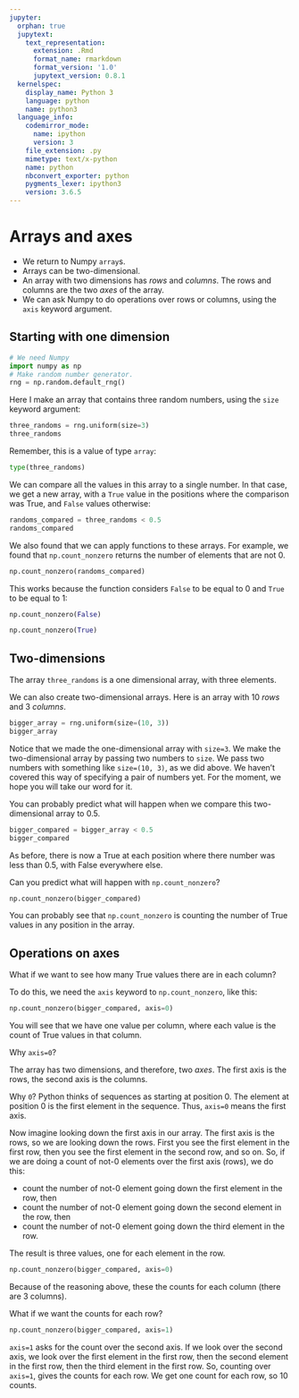 ```yaml
---
jupyter:
  orphan: true
  jupytext:
    text_representation:
      extension: .Rmd
      format_name: rmarkdown
      format_version: '1.0'
      jupytext_version: 0.8.1
  kernelspec:
    display_name: Python 3
    language: python
    name: python3
  language_info:
    codemirror_mode:
      name: ipython
      version: 3
    file_extension: .py
    mimetype: text/x-python
    name: python
    nbconvert_exporter: python
    pygments_lexer: ipython3
    version: 3.6.5
---
```


# Arrays and axes

* We return to Numpy `array`s.
* Arrays can be two-dimensional.
* An array with two dimensions has *rows* and *columns*.  The rows and
  columns are the two *axes* of the array.
* We can ask Numpy to do operations over rows or columns, using the
  `axis` keyword argument.


## Starting with one dimension

```python
# We need Numpy
import numpy as np
# Make random number generator.
rng = np.random.default_rng()
```

Here I make an array that contains three random numbers, using the `size` keyword argument:

```python
three_randoms = rng.uniform(size=3)
three_randoms
```

Remember, this is a value of type `array`:

```python
type(three_randoms)
```

We can compare all the values in this array to a single number.   In that case, we get a new array, with a `True` value in the positions where the comparison was True, and `False` values otherwise:

```python
randoms_compared = three_randoms < 0.5
randoms_compared
```

We also found that we can apply functions to these arrays.  For example, we found that `np.count_nonzero` returns the number of elements that are not 0.

```python
np.count_nonzero(randoms_compared)
```

This works because the function considers `False` to be equal to 0 and `True` to be equal to 1:

```python
np.count_nonzero(False)
```

```python
np.count_nonzero(True)
```

## Two-dimensions


The array `three_randoms` is a one dimensional array, with three elements.


We can also create two-dimensional arrays.   Here is an array with 10 *rows* and 3 *columns*.

```python
bigger_array = rng.uniform(size=(10, 3))
bigger_array
```

Notice that we made the one-dimensional array with `size=3`.  We make the two-dimensional array by passing two numbers to `size`.  We pass two numbers with something like `size=(10, 3)`, as we did above.  We haven't covered this way of specifying a pair of numbers yet.  For the moment, we hope you will take our word for it.


You can probably predict what will happen when we compare this two-dimensional array to 0.5.

```python
bigger_compared = bigger_array < 0.5
bigger_compared
```

As before, there is now a True at each position where there number was less than 0.5, with False everywhere else.


Can you predict what will happen with `np.count_nonzero`?

```python
np.count_nonzero(bigger_compared)
```

You can probably see that `np.count_nonzero` is counting the number of True values in any position in the array.


## Operations on axes


What if we want to see how many True values there are in each column?

To do this, we need the `axis` keyword to `np.count_nonzero`, like this:

```python
np.count_nonzero(bigger_compared, axis=0)
```

You will see that we have one value per column, where each value is the count of True values in that column.


Why `axis=0`?

The array has two dimensions, and therefore, two *axes*.  The first axis
is the rows, the second axis is the columns.

Why `0`?  Python thinks of sequences as starting at position 0.  The
element at position 0 is the first element in the sequence.  Thus,
`axis=0` means the first axis.

Now imagine looking down the first axis in our array.  The first axis is
the rows, so we are looking down the rows.  First you see the first
element in the first row, then you see the first element in the second
row, and so on.  So, if we are doing a count of not-0 elements over the
first axis (rows), we do this:

* count the number of not-0 element going down the first element in the
  row, then
* count the number of not-0 element going down the second element in the
  row, then
* count the number of not-0 element going down the third element in the
  row.

The result is three values, one for each element in the row.

```python
np.count_nonzero(bigger_compared, axis=0)
```

Because of the reasoning above, these the counts for each column (there are 3 columns).


What if we want the counts for each row?

```python
np.count_nonzero(bigger_compared, axis=1)
```

`axis=1` asks for the count over the second axis.  If we look over the
second axis, we look over the first element in the first row, then the
second element in the first row, then the third element in the first
row.  So, counting over `axis=1`, gives the counts for each row.   We
get one count for each row, so 10 counts.

